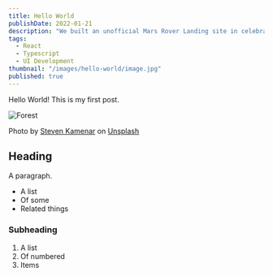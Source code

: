 ```yaml
---
title: Hello World
publishDate: 2022-01-21
description: "We built an unofficial Mars Rover Landing site in celebration of NASA’s Perseverance Rover."
tags:
  - React
  - Typescript
  - UI Development
thumbnail: "/images/hello-world/image.jpg"
published: true
---
```


Hello World! This is my first post.

<Image
	alt='Forest'
	src='/images/hello-world/image.jpg'
	width={960}
	height={720}
/>

Photo by [Steven Kamenar](https://unsplash.com/@skamenar) on [Unsplash](https://unsplash.com/s/photos/forest)

## Heading

A paragraph.

- A list
- Of some
- Related things

### Subheading

1. A list
2. Of numbered
3. Items
